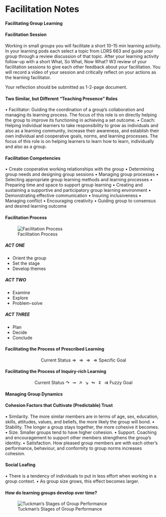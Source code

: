 # Facilitation Notes {-}

#### Facilitating Group Learning {-}

#### Facilitation Session {-}

Working in small groups you will facilitate a short 10-15 min learning activity. In your learning pods each select a topic from LDRS 663 and guide your group through a review discussion of that topic. After your learning activity follow-up with a short What, So What, Now What? W3 review of your facilitation sessions to give each other feedback about your facilitation. You will record a video of your session and critically reflect on your actions as the learning facilitator.

Your reflection should be submitted as 1-2-page document.

#### Two Similar, but Different "Teaching Presence" Roles {-}

• Facilitator: Guiding the coordination of a group's collaboration and managing its learning process. The focus of this role is on directly helping the group to improve its functioning in achieving a set outcome.
• Coach: Helping individual learners to take responsibility to grow as individuals and also as a learning community, increase their awareness, and establish their own individual and cooperative goals, norms, and learning processes. The focus of this role is on helping learners to learn how to learn, individually and also as a group.

#### Facilitation Competencies {-}
• Create cooperative working relationships with the group
• Determining group needs and designing group sessions
• Managing group processes
• Selecting appropriate group learning methods and learning processes
• Preparing time and space to support group learning
• Creating and sustaining a supportive and participatory group learning environment
• Demonstrating effective communication
• Insuring inclusiveness
• Managing conflict
• Encouraging creativity
• Guiding group to consensus and desired learning outcome

#### Facilitation Process {-}

![Facilitation Process](assets/presentations/facilitation/fac-process.drawio.png)

##### ACT ONE {-}

* Orient the group
* Set the stage
* Develop themes

##### ACT TWO {-}

* Examine
* Explore
* Problem-solve

##### ACT THREE {-}

* Plan
* Decide
* Conclude

#### Facilitating the Process of Prescribed Learning {-}

$$\text{Current Status}\Longrightarrow \Longrightarrow \Longrightarrow \Longrightarrow \text{Specific Goal}$$ 

#### Facilitating the Process of Inquiry-rich Learning {-}

$$\text{Current Status} \curvearrowright \rightsquigarrow\nearrow\searrow\looparrowright\Updownarrow\rightrightarrows\text{Fuzzy Goal}$$ 

#### Managing Group Dynamics {-}

#### Cohesion Factors that Cultivate (Predictable) Trust {-}

• Similarity. The more similar members are in terms of age, sex, education, skills, attitudes, values, and beliefs, the more likely the group will bond.
• Stability. The longer a group stays together, the more cohesive it becomes.
• Size. Smaller groups tend to have higher cohesion.
• Support. Coaching and encouragement to support other members strengthens the group's identity.
• Satisfaction. How pleased group members are with each other's performance, behaviour, and conformity to group norms increases cohesion.

#### Social Loafing {-}

• There is a tendency of individuals to put in less effort when working in a group context.
• As group size grows, this effect becomes larger.

#### How do learning groups develop over time? {-}

![Tuckman's Stages of Group Performance](assets/presentations/facilitation/tuckman.drawio.png)


